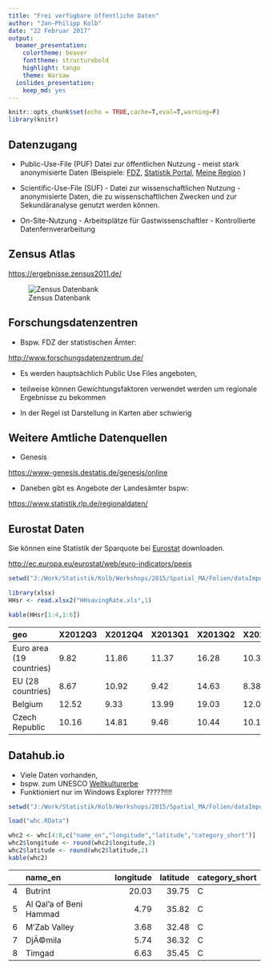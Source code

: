 ```yaml
---
title: "Frei verfügbare öffentliche Daten"
author: "Jan-Philipp Kolb"
date: "22 Februar 2017"
output: 
  beamer_presentation: 
    colortheme: beaver
    fonttheme: structurebold
    highlight: tango
    theme: Warsaw
  ioslides_presentation: 
    keep_md: yes
---
```



```r
knitr::opts_chunk$set(echo = TRUE,cache=T,eval=T,warning=F)
library(knitr)
```

## Datenzugang

- Public-Use-File (PUF) Datei zur öffentlichen Nutzung - meist stark anonymisierte Daten
(Beispiele: [FDZ](www.forschungsdatenzentrum.de), [Statistik Portal](www.statistik-portal.de), [Meine Region](www.infothek.statistik.rlp.de/lis/MeineRegion/index.asp) )

- Scientific-Use-File (SUF) - Datei zur wissenschaftlichen Nutzung - anonymisierte Daten, die zu wissenschaftlichen Zwecken und zur Sekundäranalyse genutzt werden können. 
 
- On-Site-Nutzung - Arbeitsplätze für Gastwissenschaftler - Kontrollierte Datenfernverarbeitung


## Zensus Atlas

<https://ergebnisse.zensus2011.de/>

![Zensus Datenbank](figure/Zensusdtb.PNG)


## Forschungsdatenzentren

- Bspw. FDZ der statistischen Ämter:

<http://www.forschungsdatenzentrum.de/>

- Es werden hauptsächlich Public Use Files angeboten, 

- teilweise können Gewichtungsfaktoren verwendet werden um regionale Ergebnisse zu bekommen

- In der Regel ist Darstellung in Karten aber schwierig

## Weitere Amtliche Datenquellen

- Genesis

<https://www-genesis.destatis.de/genesis/online>

- Daneben gibt es Angebote der Landesämter bspw:

<https://www.statistik.rlp.de/regionaldaten/>

## Eurostat Daten

Sie können eine Statistik der Sparquote bei [Eurostat](http://ec.europa.eu/eurostat/web/euro-indicators/peeis) downloaden.

<http://ec.europa.eu/eurostat/web/euro-indicators/peeis>

```r
setwd("J:/Work/Statistik/Kolb/Workshops/2015/Spatial_MA/Folien/dataImport/data/")
```

```r
library(xlsx)
HHsr <- read.xlsx2("HHsavingRate.xls",1)
```

```r
kable(HHsr[1:4,1:6])
```

|geo                      |X2012Q3 |X2012Q4 |X2013Q1 |X2013Q2 |X2013Q3 |
|:------------------------|:-------|:-------|:-------|:-------|:-------|
|Euro area (19 countries) |9.82    |11.86   |11.37   |16.28   |10.34   |
|EU (28 countries)        |8.67    |10.92   |9.42    |14.63   |8.38    |
|Belgium                  |12.52   |9.33    |13.99   |19.03   |12.07   |
|Czech Republic           |10.16   |14.81   |9.46    |10.44   |10.12   |


## Datahub.io

- Viele Daten vorhanden, 
- bspw. zum UNESCO [Weltkulturerbe](http://datahub.io/dataset/unesco-world-heritage-sites/resource/d4116195-44d8-4bc1-9f91-9b570870dc19)
- Funktioniert nur im Windows Explorer ?????!!!!


```r
setwd("J:/Work/Statistik/Kolb/Workshops/2015/Spatial_MA/Folien/dataImport/data")
```


```r
load("whc.RData")
```

```r
whc2 <- whc[4:8,c("name_en","longitude","latitude","category_short")]
whc2$longitude <- round(whc2$longitude,2)
whc2$latitude <- round(whc2$latitude,2)
kable(whc2)
```

|   |name_en                 | longitude| latitude|category_short |
|:--|:-----------------------|---------:|--------:|:--------------|
|4  |Butrint                 |     20.03|    39.75|C              |
|5  |Al Qal'a of Beni Hammad |      4.79|    35.82|C              |
|6  |M'Zab Valley            |      3.68|    32.48|C              |
|7  |DjÃ©mila                |      5.74|    36.32|C              |
|8  |Timgad                  |      6.63|    35.45|C              |
